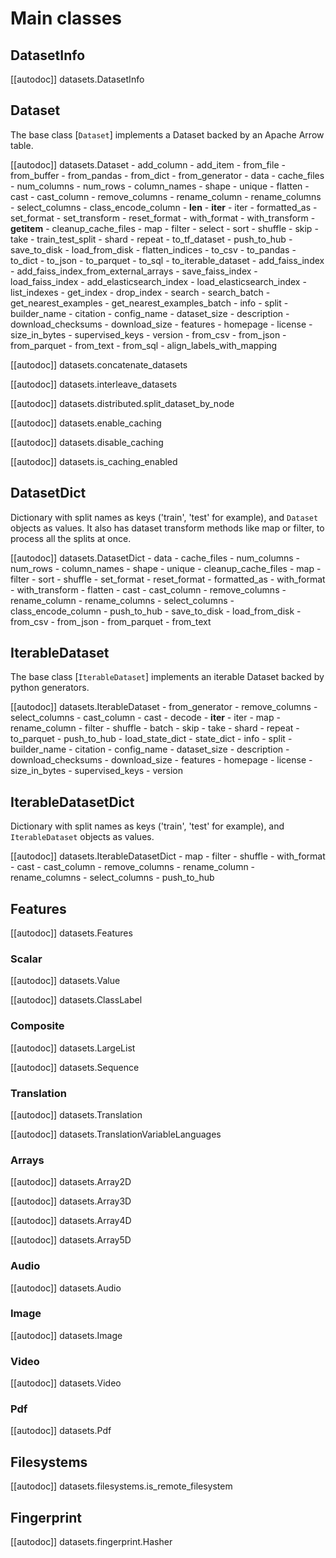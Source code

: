 # Main classes


## DatasetInfo

[[autodoc]] datasets.DatasetInfo

## Dataset

The base class [`Dataset`] implements a Dataset backed by an Apache Arrow table.

[[autodoc]] datasets.Dataset
    - add_column
    - add_item
    - from_file
    - from_buffer
    - from_pandas
    - from_dict
    - from_generator
    - data
    - cache_files
    - num_columns
    - num_rows
    - column_names
    - shape
    - unique
    - flatten
    - cast
    - cast_column
    - remove_columns
    - rename_column
    - rename_columns
    - select_columns
    - class_encode_column
    - __len__
    - __iter__
    - iter
    - formatted_as
    - set_format
    - set_transform
    - reset_format
    - with_format
    - with_transform
    - __getitem__
    - cleanup_cache_files
    - map
    - filter
    - select
    - sort
    - shuffle
    - skip
    - take
    - train_test_split
    - shard
    - repeat
    - to_tf_dataset
    - push_to_hub
    - save_to_disk
    - load_from_disk
    - flatten_indices
    - to_csv
    - to_pandas
    - to_dict
    - to_json
    - to_parquet
    - to_sql
    - to_iterable_dataset
    - add_faiss_index
    - add_faiss_index_from_external_arrays
    - save_faiss_index
    - load_faiss_index
    - add_elasticsearch_index
    - load_elasticsearch_index
    - list_indexes
    - get_index
    - drop_index
    - search
    - search_batch
    - get_nearest_examples
    - get_nearest_examples_batch
    - info
    - split
    - builder_name
    - citation
    - config_name
    - dataset_size
    - description
    - download_checksums
    - download_size
    - features
    - homepage
    - license
    - size_in_bytes
    - supervised_keys
    - version
    - from_csv
    - from_json
    - from_parquet
    - from_text
    - from_sql
    - align_labels_with_mapping

[[autodoc]] datasets.concatenate_datasets

[[autodoc]] datasets.interleave_datasets

[[autodoc]] datasets.distributed.split_dataset_by_node

[[autodoc]] datasets.enable_caching

[[autodoc]] datasets.disable_caching

[[autodoc]] datasets.is_caching_enabled

## DatasetDict

Dictionary with split names as keys ('train', 'test' for example), and `Dataset` objects as values.
It also has dataset transform methods like map or filter, to process all the splits at once.

[[autodoc]] datasets.DatasetDict
    - data
    - cache_files
    - num_columns
    - num_rows
    - column_names
    - shape
    - unique
    - cleanup_cache_files
    - map
    - filter
    - sort
    - shuffle
    - set_format
    - reset_format
    - formatted_as
    - with_format
    - with_transform
    - flatten
    - cast
    - cast_column
    - remove_columns
    - rename_column
    - rename_columns
    - select_columns
    - class_encode_column
    - push_to_hub
    - save_to_disk
    - load_from_disk
    - from_csv
    - from_json
    - from_parquet
    - from_text

<a id='package_reference_features'></a>

## IterableDataset

The base class [`IterableDataset`] implements an iterable Dataset backed by python generators.

[[autodoc]] datasets.IterableDataset
    - from_generator
    - remove_columns
    - select_columns
    - cast_column
    - cast
    - decode
    - __iter__
    - iter
    - map
    - rename_column
    - filter
    - shuffle
    - batch
    - skip
    - take
    - shard
    - repeat
    - to_parquet
    - push_to_hub
    - load_state_dict
    - state_dict
    - info
    - split
    - builder_name
    - citation
    - config_name
    - dataset_size
    - description
    - download_checksums
    - download_size
    - features
    - homepage
    - license
    - size_in_bytes
    - supervised_keys
    - version

## IterableDatasetDict

Dictionary with split names as keys ('train', 'test' for example), and `IterableDataset` objects as values.

[[autodoc]] datasets.IterableDatasetDict
    - map
    - filter
    - shuffle
    - with_format
    - cast
    - cast_column
    - remove_columns
    - rename_column
    - rename_columns
    - select_columns
    - push_to_hub

## Features

[[autodoc]] datasets.Features

### Scalar

[[autodoc]] datasets.Value

[[autodoc]] datasets.ClassLabel

### Composite

[[autodoc]] datasets.LargeList

[[autodoc]] datasets.Sequence

### Translation

[[autodoc]] datasets.Translation

[[autodoc]] datasets.TranslationVariableLanguages

### Arrays

[[autodoc]] datasets.Array2D

[[autodoc]] datasets.Array3D

[[autodoc]] datasets.Array4D

[[autodoc]] datasets.Array5D

### Audio

[[autodoc]] datasets.Audio

### Image

[[autodoc]] datasets.Image

### Video

[[autodoc]] datasets.Video

### Pdf

[[autodoc]] datasets.Pdf

## Filesystems

[[autodoc]] datasets.filesystems.is_remote_filesystem

## Fingerprint

[[autodoc]] datasets.fingerprint.Hasher
